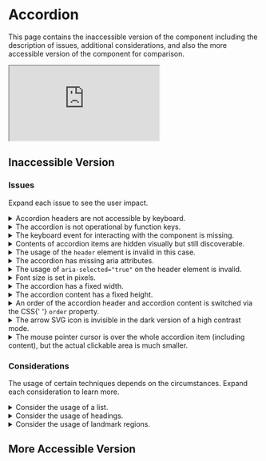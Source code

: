 
# Accordion

This page contains the inaccessible version of the component including the description of issues, additional considerations, and also the more accessible version of the component for comparison.

<div style={{aspectRatio: '16/9'}}>
  <iframe
    src="https://www.youtube.com/embed/BlGTiHBCqkY"
    title="Accordion - Inaccessible Components"
    allow="accelerometer; autoplay; clipboard-write; encrypted-media; gyroscope; picture-in-picture"
    allowFullScreen
  ></iframe>
</div>

## Inaccessible Version

<PreviewWrapper title="Inaccessible accordion" codeHref="https://codesandbox.io/s/inaccessible-accordion-9u7nki">
  <Accordion />
</PreviewWrapper>

### Issues

Expand each issue to see the user impact.

<details>
  <summary><span>Accordion headers are not accessible by keyboard.</span></summary>
  Keyboard users cannot access the content by tabbing in the accordion because the accordion headers are
  not focusable.
</details>
<details>
  <summary><span>The accordion is not operational by function keys.</span></summary>
  Keyboard users should be able to use several function keys for easier navigation between
  accordion items: <em>Arrow Up</em>, <em>Arrow Down</em>, <em>Home</em>, and <em>End</em>.
</details>
<details>
  <summary><span>The keyboard event for interacting with the component is missing.</span></summary>
  There is only the <code>mouseDown</code> event implemented, which works for mouse users, but
  does not work for keyboard users, therefore there is no way for them how to open the
  accordion item by either <code>Space</code> or <code>Enter</code> keys.
</details>
<details>
  <summary><span>Contents of accordion items are hidden visually but still discoverable.</span></summary>
  When the accordion item is closed, its content should not be visible but also not operable - for example, keyboard users should not be able to tab into interactive elements inside, and screen
  reader users should not be able to read the content unless the panel is open.
</details>
<details>
  <summary><span>
    The usage of the <code>header</code> element is invalid in this case.
  </span></summary>
  The <code>header</code> should only be used inside other sectioning elements, such as <code>article</code> and <code>section</code>, to be scoped. Although there is an <code>article</code> element on this very page outside the component's wrapper, it is not a part of the component. If there would not be a <code>banner</code> landmark (the top-level <code>&lt;header&gt;</code> element) on the page, then the accordion header would be treated as such, confusing users of assistive technologies.
  <br />
  <a
    href="https://dequeuniversity.com/rules/axe/4.4/landmark-no-duplicate-banner?application=AxeChrome"
    target="_blank"
    rel="noreferrer noopener"
  >
    Read more about the banner landmark
  </a>.
  <br />
  <a
    href="https://www.tempertemper.net/blog/implicit-aria-landmark-roles#what-to-do"
    target="_blank"
    rel="noreferrer noopener"
  >
    Read more about sectioning elements
  </a>.
</details>
<details>
  <summary><span>The accordion has missing aria attributes.</span></summary>
  Although this does not work for all <a href="/docs/wcag-documents/glossary-of-terms#screen-reader">screen readers</a>, it is a good practice to create a
  relationship between the accordion header and content via <code>
    aria-controls
  </code> and <code>id</code> attributes to identify which element or elements the widget
  controls.
</details>
<details>
  <summary><span>
    The usage of <code>aria-selected=&quot;true&quot;</code> on the header element is invalid.
  </span></summary>
  The <code>aria-selected=&quot;true&quot;</code> is only valid for <code>gridcell</code>,{' '}
  <code>option</code>, <code>row</code>, and <code>tab</code> roles.
  <br />
  <a
    href="https://developer.mozilla.org/en-US/docs/Web/Accessibility/ARIA/Attributes/aria-selected"
    target="_blank"
    rel="noreferrer noopener"
  >
    Read more about <code>aria-selected</code>
  </a>
  .
</details>
<details>
  <summary><span>Font size is set in pixels.</span></summary>
  When font size is not set in relative units, such as <code>rem</code> or <code>em</code>,
  then increasing or decreasing font size settings in the browser will not have any effect.
  This is important for users who adjust their font size to their preferences.
</details>
<details>
  <summary><span>The accordion has a fixed width.</span></summary>
  In this case, it is causing overflow issues with a horizontal scrollbar on mobile
  devices since the accordion is not responsive. Avoid horizontal scrollbars as it negatively affects user experience.
</details>
<details>
  <summary><span>The accordion content has a fixed height.</span></summary>
  This is an anti-pattern as the content text can overflow and be invisible to users.
</details>
<details>
  <summary><span>
    An order of the accordion header and accordion content is switched via the CSS{' '}
    <code>order</code> property.
  </span></summary>
  This is confusing for sighted keyboard users in general because the visual order does not
  follow the logical order and when tabbing through the page (considering the accordion would be focusable), they could confusingly jump around the layout.
  <br />
  <a
    href="https://alastairc.uk/2017/06/the-responsive-order-conflict/"
    target="_blank"
    rel="noreferrer noopener"
  >
    Read more about the order issue
  </a>.
</details>
<details>
  <summary><span>
    The arrow SVG icon is invisible in the dark version of a high contrast mode.
  </span></summary>
  While it is not a critical issue in this case, users with the high-contrast mode turned
  on might not realize there is an accordion on the page because they cannot see the icon.
</details>
<details>
  <summary><span>
    The mouse pointer cursor is over the whole accordion item (including content), but the
    actual clickable area is much smaller.
  </span></summary>
  Again not a critical issue, however, users expect to see the pointer cursor to perform an
  action and when they click into an empty space, it does not do anything.
</details>

### Considerations

The usage of certain techniques depends on the circumstances. Expand each consideration to learn more.

<details>
  <summary><span>Consider the usage of a list.</span></summary>
  When there are many accordion items, it is useful for screen reader users to know how many of
  them there are. When using <code>ul</code>/<code>ol</code> and <code>li</code> elements,
  this is announced automatically.
</details>
<details>
  <summary><span>Consider the usage of headings.</span></summary>
  Headings might be used for accordion items titles when it would make sense for these
  sections to be a part of the document structure.
</details>
<details>
  <summary><span>Consider the usage of landmark regions.</span></summary>
  If the content sections inside accordion items are important subsections of a page, and
  users of assistive technologies should be able to navigate there directly anywhere from the page, use the{' '}
  <code>landmark</code> role (explicit or implicit) together with the{' '}
  <code>aria-labelledby</code> attribute.
</details>

## More Accessible Version

<PreviewWrapper title="More accessible accordion" codeHref="https://codesandbox.io/s/accessible-accordion-ehvv7u">
  <AccessibleAccordion />
</PreviewWrapper>
